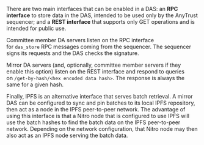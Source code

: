 There are two main interfaces that can be enabled in a DAS: an **RPC interface** to store data in the DAS, intended to be used only by the AnyTrust sequencer; and a **REST interface** that supports only GET operations and is intended for public use.

Committee member DA servers listen on the RPC interface for `das_store` RPC messages coming from the sequencer. The sequencer signs its requests and the DAS checks the signature.

Mirror DA servers (and, optionally, committee member servers if they enable this option) listen on the REST interface and respond to queries on `/get-by-hash/<hex encoded data hash>`. The response is always the same for a given hash.

Finally, IPFS is an alternative interface that serves batch retrieval. A mirror DAS can be configured to sync and pin batches to its local IPFS repository, then act as a node in the IPFS peer-to-peer network. The advantage of using this interface is that a Nitro node that is configured to use IPFS will use the batch hashes to find the batch data on the IPFS peer-to-peer network. Depending on the network configuration, that Nitro node may then also act as an IPFS node serving the batch data.
